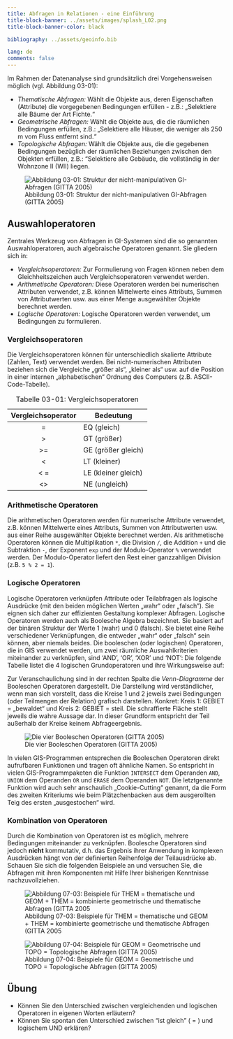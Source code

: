 ```yaml
---
title: Abfragen in Relationen - eine Einführung
title-block-banner: ../assets/images/splash_L02.png
title-block-banner-color: black

bibliography: ../assets/geoinfo.bib

lang: de
comments: false
---
```


Im Rahmen der Datenanalyse sind grundsätzlich drei Vorgehensweisen möglich (vgl. Abbildung 03-01):

-   *Thematische Abfragen:* Wählt die Objekte aus, deren Eigenschaften (Attribute) die vorgegebenen Bedingungen erfüllen - z.B.: „Selektiere alle Bäume der Art Fichte.“
-   *Geometrische Abfragen:* Wählt die Objekte aus, die die räumlichen Bedingungen erfüllen, z.B.: „Selektiere alle Häuser, die weniger als 250 m vom Fluss entfernt sind.“
-   *Topologische Abfragen:* Wählt die Objekte aus, die die gegebenen Bedingungen bezüglich der räumlichen Beziehungen zwischen den Objekten erfüllen, z.B.: "Selektiere alle Gebäude, die vollständig in der Wohnzone II (WII) liegen.

![Abbildung 03-01: Struktur der nicht-manipulativen GI-Abfragen (GITTA 2005)](../assets/images/unit03/abfrage2.jpg)

## Auswahloperatoren

Zentrales Werkzeug von Abfragen in GI-Systemen sind die so genannten Auswahloperatoren, auch algebraische Operatoren genannt. Sie gliedern sich in:

-   *Vergleichsoperatoren:* Zur Formulierung von Fragen können neben dem Gleichheitszeichen auch Vergleichsoperatoren verwendet werden.
-   *Arithmetische Operatoren:* Diese Operatoren werden bei numerischen Attributen verwendet, z.B. können Mittelwerte eines Attributs, Summen von Attributwerten usw. aus einer Menge ausgewählter Objekte berechnet werden.
-   *Logische Operatoren:* Logische Operatoren werden verwendet, um Bedingungen zu formulieren.

### Vergleichsoperatoren

Die Vergleichsoperatoren können für unterschiedlich skalierte Attribute (Zahlen, Text) verwendet werden. Bei nicht-numerischen Attributen beziehen sich die Vergleiche „größer als“, „kleiner als“ usw. auf die Position in einer internen „alphabetischen“ Ordnung des Computers (z.B. ASCII-Code-Tabelle).

| Vergleichsoperator | Bedeutung           |
|:------------------:|---------------------|
|         =          | EQ (gleich)         |
|         \>         | GT (größer)         |
|        \>=         | GE (größer gleich)  |
|         \<         | LT (kleiner)        |
|        \< =        | LE (kleiner gleich) |
|        \<\>        | NE (ungleich)       |

: Tabelle 03-01: Vergleichsoperatoren

### Arithmetische Operatoren

Die arithmetischen Operatoren werden für numerische Attribute verwendet, z.B. können Mittelwerte eines Attributs, Summen von Attributwerten usw. aus einer Reihe ausgewählter Objekte berechnet werden. Als arithmetische Operatoren können die Multiplikation `*`, die Division `/`, die Addition `+` und die Subtraktion `-`, der Exponent `exp` und der Modulo-Operator `%` verwendet werden. Der Modulo-Operator liefert den Rest einer ganzzahligen Division (z.B. `5 % 2 = 1`).

### Logische Operatoren

Logische Operatoren verknüpfen Attribute oder Teilabfragen als logische Ausdrücke (mit den beiden möglichen Werten „wahr“ oder „falsch“). Sie eignen sich daher zur effizienten Gestaltung komplexer Abfragen. Logische Operatoren werden auch als Boolesche Algebra bezeichnet. Sie basiert auf der binären Struktur der Werte 1 (wahr) und 0 (falsch). Sie bietet eine Reihe verschiedener Verknüpfungen, die entweder „wahr“ oder „falsch“ sein können, aber niemals beides. Die booleschen (oder logischen) Operatoren, die in GIS verwendet werden, um zwei räumliche Auswahlkriterien miteinander zu verknüpfen, sind 'AND', 'OR', 'XOR' und 'NOT': Die folgende Tabelle listet die 4 logischen Grundoperatoren und ihre Wirkungsweise auf:

Zur Veranschaulichung sind in der rechten Spalte die *Venn-Diagramme* der Booleschen Operatoren dargestellt. Die Darstellung wird verständlicher, wenn man sich vorstellt, dass die Kreise 1 und 2 jeweils zwei Bedingungen (oder Teilmengen der Relation) grafisch darstellen. Konkret: Kreis 1: GEBIET = „bewaldet“ und Kreis 2: GEBIET = steil. Die schraffierte Fläche stellt jeweils die wahre Aussage dar. In dieser Grundform entspricht der Teil außerhalb der Kreise keinem Abfrageergebnis.

![Die vier Booleschen Operatoren (GITTA 2005)](../assets/images/unit03/combination.jpg)

In vielen GIS-Programmen entsprechen die Booleschen Operatoren direkt aufrufbaren Funktionen und tragen oft ähnliche Namen. So entspricht in vielen GIS-Programmpaketen die Funktion `INTERSECT` dem Operanden `AND`, `UNION` dem Operanden `OR` und `ERASE` dem Operanden `NOT`. Die letztgenannte Funktion wird auch sehr anschaulich „Cookie-Cutting“ genannt, da die Form des zweiten Kriteriums wie beim Plätzchenbacken aus dem ausgerollten Teig des ersten „ausgestochen“ wird.

### Kombination von Operatoren

Durch die Kombination von Operatoren ist es möglich, mehrere Bedingungen miteinander zu verknüpfen. Boolesche Operatoren sind jedoch **nicht** kommutativ, d.h. das Ergebnis ihrer Anwendung in komplexen Ausdrücken hängt von der definierten Reihenfolge der Teilausdrücke ab. Schauen Sie sich die folgenden Beispiele an und versuchen Sie, die Abfragen mit ihren Komponenten mit Hilfe Ihrer bisherigen Kenntnisse nachzuvollziehen.

::: {layout-ncol="2"}
![Abbildung 07-03: Beispiele für THEM = thematische und GEOM + THEM = kombinierte geometrische und thematische Abfragen (GITTA 2005](https://farm3.staticflickr.com/2922/14161471688_12d9ff0432_o.png)

![Abbildung 07-04: Beispiele für GEOM = Geometrische und TOPO = Topologische Abfragen (GITTA 2005)](https://farm3.staticflickr.com/2913/14348127685_0ed1e5b815_o.png)
:::

::: {.callout-tip icon="false" appearance="simple"}
## Übung

-   Können Sie den Unterschied zwischen vergleichenden und logischen Operatoren in eigenen Worten erläutern?
-   Können Sie spontan den Unterschied zwischen “ist gleich” ( = ) und logischem UND erklären?
:::
